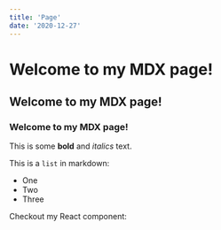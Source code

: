 ```yaml
---
title: 'Page'
date: '2020-12-27'
---
```


# Welcome to my MDX page!

## Welcome to my MDX page!

### Welcome to my MDX page!

This is some **bold** and _italics_ text.

This is a `list` in markdown:

- One
- Two
- Three

Checkout my React component:
